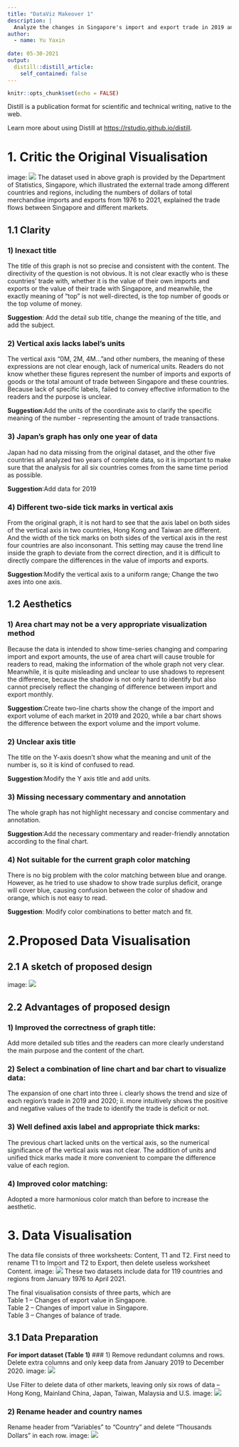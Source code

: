 ```yaml
---
title: "DataViz Makeover 1"
description: |
  Analyze the changes in Singapore's import and export trade in 2019 and 2020.
author:
  - name: Yu Yaxin
  
date: 05-30-2021
output:
  distill::distill_article:
    self_contained: false
---
```



```r
knitr::opts_chunk$set(echo = FALSE)
```

Distill is a publication format for scientific and technical writing, native to the web.

Learn more about using Distill at <https://rstudio.github.io/distill>.

# 1. Critic the Original Visualisation
image: ![](Images/1.png) 
The dataset used in above graph is provided by the Department of Statistics, Singapore, which illustrated the external trade among different countries and regions, including the numbers of dollars of total merchandise imports and exports from 1976 to 2021, explained the trade flows between Singapore and different markets.

## 1.1 Clarity
### 1) Inexact title
The title of this graph is not so precise and consistent with the content. The directivity of the question is not obvious. It is not clear exactly who is these countries' trade with, whether it is the value of their own imports and exports or the value of their trade with Singapore, and meanwhile, the exactly meaning of “top” is not well-directed, is the top number of goods or the top volume of money.  

**Suggestion**: Add the detail sub title, change the meaning of the title, and add the subject.

### 2) Vertical axis lacks label’s units
The vertical axis "0M, 2M, 4M..."and other numbers, the meaning of these expressions are not clear enough, lack of numerical units. Readers do not know whether these figures represent the number of imports and exports of goods or the total amount of trade between Singapore and these countries. Because lack of specific labels, failed to convey effective information to the readers and the purpose is unclear.

**Suggestion**:Add the units of the coordinate axis to clarify the specific meaning of the number - representing the amount of trade transactions.

### 3) Japan's graph has only one year of data
Japan had no data missing from the original dataset, and the other five countries all analyzed two years of complete data, so it is important to make sure that the analysis for all six countries comes from the same time period as possible.

**Suggestion**:Add data for 2019

### 4) Different two-side tick marks in vertical axis
From the original graph, it is not hard to see that the axis label on both sides of the vertical axis in two countries, Hong Kong and Taiwan are different. And the width of the tick marks on both sides of the vertical axis in the rest four countries are also inconsonant. This setting may cause the trend line inside the graph to deviate from the correct direction, and it is difficult to directly compare the differences in the value of imports and exports.

**Suggestion**:Modify the vertical axis to a uniform range; Change the two axes into one axis.

## 1.2 Aesthetics
### 1) Area chart may not be a very appropriate visualization method
Because the data is intended to show time-series changing and comparing import and export amounts, the use of area chart will cause trouble for readers to read, making the information of the whole graph not very clear. Meanwhile, it is quite misleading and unclear to use shadows to represent the difference, because the shadow is not only hard to identify but also cannot precisely reflect the changing of difference between import and export monthly.

**Suggestion**:Create two-line charts show the change of the import and export volume of each market in 2019 and 2020, while a bar chart shows the difference between the export volume and the import volume.

### 2) Unclear axis title
The title on the Y-axis doesn't show what the meaning and unit of the number is, so it is kind of confused to read.

**Suggestion**:Modify the Y axis title and add units.

### 3) Missing necessary commentary and annotation
The whole graph has not highlight necessary and concise commentary and annotation.

**Suggestion**:Add the necessary commentary and reader-friendly annotation according to the final chart.

### 4) Not suitable for the current graph color matching
There is no big problem with the color matching between blue and orange. However, as he tried to use shadow to show trade surplus deficit, orange will cover blue, causing confusion between the color of shadow and orange, which is not easy to read.

**Suggestion**: Modify color combinations to better match and fit.

# 2.Proposed Data Visualisation
## 2.1 A sketch of proposed design
image: ![](Images/2.jpg) 

## 2.2 Advantages of proposed design
### 1) Improved the correctness of graph title:
Add more detailed sub titles and the readers can more clearly understand the main purpose and the content of the chart.

### 2) Select a combination of line chart and bar chart to visualize data:
The expansion of one chart into three i. clearly shows the trend and size of each region’s trade in 2019 and 2020; ii. more intuitively shows the positive and negative values of the trade to identify the trade is deficit or not.

### 3) Well defined axis label and appropriate thick marks:
The previous chart lacked units on the vertical axis, so the numerical significance of the vertical axis was not clear. The addition of units and unified thick marks made it more convenient to compare the difference value of each region.

### 4) Improved color matching:
Adopted a more harmonious color match than before to increase the aesthetic.

# 3. Data Visualisation
The data file consists of three worksheets: Content, T1 and T2. First need to rename T1 to Import and T2 to Export, then delete useless worksheet Content.
image: ![](Images/3.png) 
These two datasets include data for 119 countries and regions from January 1976 to April 2021.

The final visualisation consists of three parts, which are  
Table 1 -- Changes of export value in Singapore.  
Table 2 -- Changes of import value in Singapore.  
Table 3 -- Changes of balance of trade.  

## 3.1 Data Preparation
**For import dataset (Table 1)**
### 1) Remove redundant columns and rows.
Delete extra columns and only keep data from January 2019 to December 2020.
image: ![](Images/4.png) 

Use Filter to delete data of other markets, leaving only six rows of data – Hong Kong, Mainland China, Japan, Taiwan, Malaysia and U.S.
image: ![](Images/5.png) 

### 2) Rename header and country names
Rename header from “Variables” to “Country” and delete “Thousands Dollars” in each row.
image: ![](Images/6.png) 






